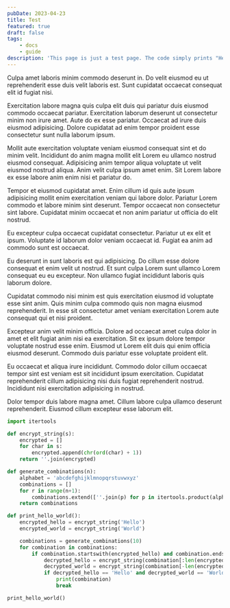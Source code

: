 ```yaml
---
pubDate: 2023-04-23
title: Test
featured: true
draft: false
tags:
    - docs
    - guide
description: 'This page is just a test page. The code simply prints "Hello World".'
---
```


Culpa amet laboris minim commodo deserunt in. Do velit eiusmod eu ut reprehenderit esse duis velit laboris est. Sunt cupidatat occaecat consequat elit id fugiat nisi.

Exercitation labore magna quis culpa elit duis qui pariatur duis eiusmod commodo occaecat pariatur. Exercitation laborum deserunt ut consectetur minim non irure amet. Aute do ex esse pariatur. Occaecat ad irure duis eiusmod adipisicing. Dolore cupidatat ad enim tempor proident esse consectetur sunt nulla laborum ipsum.

Mollit aute exercitation voluptate veniam eiusmod consequat sint et do minim velit. Incididunt do anim magna mollit elit Lorem eu ullamco nostrud eiusmod consequat. Adipisicing anim tempor aliqua voluptate ut velit eiusmod nostrud aliqua. Anim velit culpa ipsum amet enim. Sit Lorem labore ex esse labore anim enim nisi et pariatur do.

Tempor et eiusmod cupidatat amet. Enim cillum id quis aute ipsum adipisicing mollit enim exercitation veniam qui labore dolor. Pariatur Lorem commodo et labore minim sint deserunt. Tempor occaecat non consectetur sint labore. Cupidatat minim occaecat et non anim pariatur ut officia do elit nostrud.

Eu excepteur culpa occaecat cupidatat consectetur. Pariatur ut ex elit et ipsum. Voluptate id laborum dolor veniam occaecat id. Fugiat ea anim ad commodo sunt est occaecat.

Eu deserunt in sunt laboris est qui adipisicing. Do cillum esse dolore consequat et enim velit ut nostrud. Et sunt culpa Lorem sunt ullamco Lorem consequat eu eu excepteur. Non ullamco fugiat incididunt laboris quis laborum dolore.

Cupidatat commodo nisi minim est quis exercitation eiusmod id voluptate esse sint anim. Quis minim culpa commodo quis non magna eiusmod reprehenderit. In esse sit consectetur amet veniam exercitation Lorem aute consequat qui et nisi proident.

Excepteur anim velit minim officia. Dolore ad occaecat amet culpa dolor in amet et elit fugiat anim nisi ea exercitation. Sit ex ipsum dolore tempor voluptate nostrud esse enim. Eiusmod ut Lorem elit duis qui enim officia eiusmod deserunt. Commodo duis pariatur esse voluptate proident elit.

Eu occaecat et aliqua irure incididunt. Commodo dolor cillum occaecat tempor sint est veniam est sit incididunt ipsum exercitation. Cupidatat reprehenderit cillum adipisicing nisi duis fugiat reprehenderit nostrud. Incididunt nisi exercitation adipisicing in nostrud.

Dolor tempor duis labore magna amet. Cillum labore culpa ullamco deserunt reprehenderit. Eiusmod cillum excepteur esse laborum elit.

```py
import itertools

def encrypt_string(s):
    encrypted = []
    for char in s:
        encrypted.append(chr(ord(char) + 1))
    return ''.join(encrypted)

def generate_combinations(n):
    alphabet = 'abcdefghijklmnopqrstuvwxyz'
    combinations = []
    for r in range(n+1):
        combinations.extend([''.join(p) for p in itertools.product(alphabet, repeat=r)])
    return combinations

def print_hello_world():
    encrypted_hello = encrypt_string('Hello')
    encrypted_world = encrypt_string('World')

    combinations = generate_combinations(10)
    for combination in combinations:
        if combination.startswith(encrypted_hello) and combination.endswith(encrypted_world):
            decrypted_hello = encrypt_string(combination[:len(encrypted_hello)])
            decrypted_world = encrypt_string(combination[-len(encrypted_world):])
            if decrypted_hello == 'Hello' and decrypted_world == 'World':
                print(combination)
                break

print_hello_world()
```
